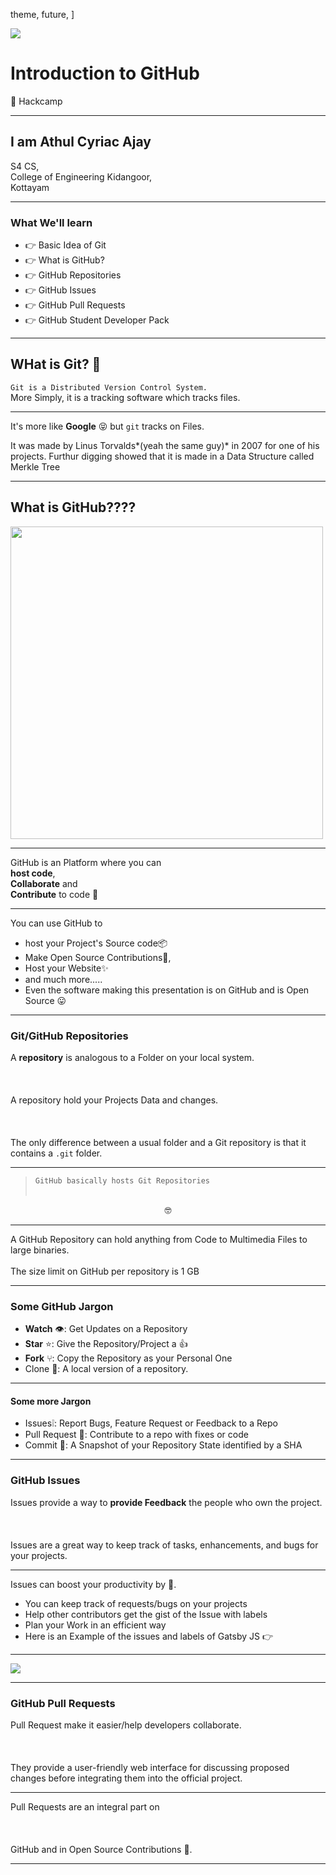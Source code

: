  theme,
  future,
]

<Image src='http://agogs.glitch.me/athul/Stuhacks/raw/master/s2.png'>

# Introduction to GitHub

:wave: Hackcamp

</Image>

---

## I am  Athul Cyriac Ajay
S4 CS,   
College of Engineering Kidangoor,<br/> Kottayam

---

### What We'll learn
- 👉 Basic Idea of Git
- 👉 What is GitHub?
- 👉 GitHub Repositories
- 👉 GitHub Issues
- 👉 GitHub Pull Requests
- 👉 GitHub Student Developer Pack

---

## WHat is Git? 🥁
`Git is a Distributed Version Control System.`<br/> More Simply, it is a tracking software which tracks files.

---
It's more like **Google** 😝 but `git` tracks on Files. 

It was made by Linus Torvalds*(yeah the same guy)* in 2007 for one of his projects. Furthur digging showed that it is made in a Data Structure called Merkle Tree

---

## What is GitHub????

<img src="https://octodex.github.com/images/baracktocat.jpg" height="500" width="500"/>

---

GitHub is an Platform where you can <br/>**host code**, <br/>**Collaborate** and <br/>**Contribute** to code :tada:

---
You can use GitHub to  
<ul>
<Appear>
<li>host your Project's Source code📦</li>
<li>Make Open Source Contributions🤝,</li>
<li>Host your Website✨ </li>
<li>and much more.....</li>
<li>Even the software making this presentation is on GitHub and is Open Source 😛 </li>
</Appear>
</ul>

---
### Git/GitHub Repositories
A **repository** is analogous to a Folder on your local system.<br></br><br></br>
A repository hold your Projects Data and changes.<br></br><br></br>
The only difference between a usual folder and a Git repository is that it contains a `.git` folder.

---
> `GitHub basically hosts Git Repositories`<br></br>
<center>🤓</center>

---

A GitHub Repository can hold anything from Code to Multimedia Files to large binaries. <br></br>The size limit on GitHub per repository is 1 GB

---

### Some GitHub Jargon

<ul>
  <Appear>
    <li><b>Watch</b> 👁: Get Updates on a Repository</li>
    <li><b>Star</b> ⭐️: Give the Repository/Project a 👍</li>
    <li><b>Fork</b> ⑂: Copy the Repository as your Personal One </li>
    <li>Clone 👥: A local version of a repository.</li>
  </Appear>
</ul> 

---

#### Some more Jargon

  <ul>
  <Appear>
  <li>Issues❕: Report Bugs, Feature Request or Feedback to a Repo</li>
  <li>Pull Request 🔀: Contribute to a repo with fixes or code</li>
  <li>Commit 📸: A Snapshot of your Repository State identified by a SHA</li>
  
  </Appear>
  </ul>

---

### GitHub Issues
Issues provide a way to **provide Feedback** the people who own the project.<br></br><br></br> Issues are a great way to keep track of tasks, enhancements, and bugs for your projects.

---
Issues can boost your productivity by 💯.
<ul>
  <Appear>
    <li>You can keep track of requests/bugs on  your projects</li>
    <li>Help other contributors get the gist of the Issue with labels</li>
    <li>Plan your Work in an efficient way</li>
    <li>Here is an Example of the issues and labels of Gatsby JS 👉</li>
  </Appear>
</ul>

---

<Image src="https://agogs.glitch.me/athul/CDN/raw/master/issues.png" />

---

### GitHub Pull Requests
Pull Request make it easier/help developers collaborate.<br></br><br></br>They provide a user-friendly web interface for discussing proposed changes before integrating them into the official project.

--- 

Pull Requests are an integral part on <br></br><br></br>GitHub and in Open Source Contributions 🤝.

---
